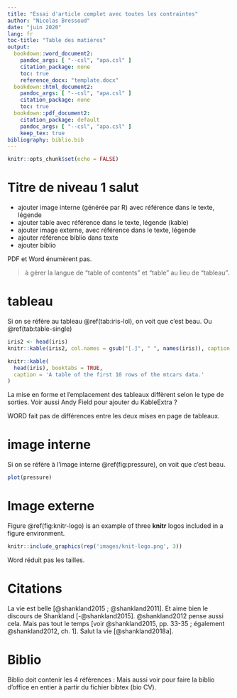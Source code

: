 ```yaml
---
title: "Essai d'article complet avec toutes les contraintes"
author: "Nicolas Bressoud"
date: "juin 2020"
lang: fr
toc-title: "Table des matières"
output: 
  bookdown::word_document2:
    pandoc_args: [ "--csl", "apa.csl" ]
    citation_package: none
    toc: true
    reference_docx: "template.docx"
  bookdown::html_document2:
    pandoc_args: [ "--csl", "apa.csl" ]
    citation_package: none
    toc: true
  bookdown::pdf_document2:
    citation_package: default
    pandoc_args: [ "--csl", "apa.csl" ]
    keep_tex: true
bibliography: biblio.bib
---
```


<!-- jouer avec les options du yaml : https://cran.r-project.org/web/packages/ymlthis/vignettes/yaml-fieldguide.html -->

<!-- bidouille mon template https://bookdown.org/yihui/rmarkdown-cookbook/word-template.html -->

```r
knitr::opts_chunk$set(echo = FALSE)
```

# Titre de niveau 1 salut

+ ajouter image interne (générée par R) avec référence dans le texte, légende
+ ajouter table avec référence dans le texte, légende (kable)
+ ajouter image externe, avec référence dans le texte, légende
+ ajouter référence biblio dans texte
+ ajouter biblio

PDF et Word énumèrent pas.

> à gérer la langue de "table of contents" et "table" au lieu de "tableau".

# tableau
Si on se réfère au tableau \@ref(tab:iris-lol), on voit que c'est beau. Ou \@ref(tab:table-single)

```r
iris2 <- head(iris)
knitr::kable(iris2, col.names = gsub("[.]", " ", names(iris)), caption = 'A table of the first 10 rows of the mtcars data.')
```

```r
knitr::kable(
  head(iris), booktabs = TRUE,
  caption = 'A table of the first 10 rows of the mtcars data.'
)
```

La mise en forme et l'emplacement des tableaux diffèrent selon le type de sorties. Voir aussi Andy Field pour ajouter du KableExtra ?

WORD fait pas de différences entre les deux mises en page de tableaux.

# image interne

Si on se réfère à l'image interne \@ref(fig:pressure), on voit que c'est beau.

```r
plot(pressure)
```

# Image externe

Figure \@ref(fig:knitr-logo) is an example of three **knitr** logos included in a figure environment. 

```r
knitr::include_graphics(rep('images/knit-logo.png', 3))
```

Word réduit pas les tailles.

# Citations

La vie est belle [@shankland2015 ; @shankland2011]. Et aime bien le discours de Shankland [-@shankland2015]. @shankland2012 pense aussi cela. Mais pas tout le temps [voir @shankland2015, pp. 33-35 ; également @shankland2012, ch. 1]. Salut la vie [@shankland2018a].


# Biblio

Biblio doit contenir les 4 références :
Mais aussi voir pour faire la biblio d'office en entier à partir du fichier bibtex (bio CV).
